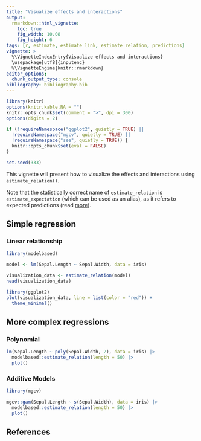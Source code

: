 ```yaml
---
title: "Visualize effects and interactions"
output:
  rmarkdown::html_vignette:
    toc: true
    fig_width: 10.08
    fig_height: 6
tags: [r, estimate, estimate link, estimate relation, predictions]
vignette: >
  %\VignetteIndexEntry{Visualize effects and interactions}
  \usepackage[utf8]{inputenc}
  %\VignetteEngine{knitr::rmarkdown}
editor_options:
  chunk_output_type: console
bibliography: bibliography.bib
---
```


```r
library(knitr)
options(knitr.kable.NA = "")
knitr::opts_chunk$set(comment = ">", dpi = 300)
options(digits = 2)

if (!requireNamespace("ggplot2", quietly = TRUE) ||
  !requireNamespace("mgcv", quietly = TRUE) ||
  !requireNamespace("see", quietly = TRUE)) {
  knitr::opts_chunk$set(eval = FALSE)
}

set.seed(333)
```

This vignette will present how to visualize the effects and interactions using
`estimate_relation()`.

Note that the statistically correct name of `estimate_relation` is `estimate_expectation` (which can be used as an alias), as it refers to expected predictions (read [more](https://easystats.github.io/insight/reference/get_predicted.html)).

## Simple regression

### Linear relationship

```r
library(modelbased)

model <- lm(Sepal.Length ~ Sepal.Width, data = iris)

visualization_data <- estimate_relation(model)
head(visualization_data)
```


```r
library(ggplot2)
plot(visualization_data, line = list(color = "red")) +
  theme_minimal()
```

## More complex regressions

### Polynomial

```r
lm(Sepal.Length ~ poly(Sepal.Width, 2), data = iris) |>
  modelbased::estimate_relation(length = 50) |>
  plot()
```

### Additive Models

```r
library(mgcv)

mgcv::gam(Sepal.Length ~ s(Sepal.Width), data = iris) |>
  modelbased::estimate_relation(length = 50) |>
  plot()
```


## References
